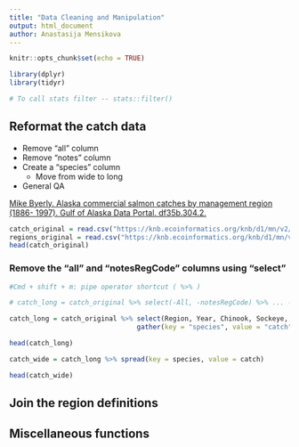 ```yaml
---
title: "Data Cleaning and Manipulation"
output: html_document
author: Anastasija Mensikova
---
```


```r
knitr::opts_chunk$set(echo = TRUE)
```

```r
library(dplyr)
library(tidyr)

# To call stats filter -- stats::filter()
```

## Reformat the catch data

* Remove "all" column
* Remove "notes" column
* Create a "species" column
    - Move from wide to long
* General QA

[Mike Byerly. Alaska commercial salmon catches by management region (1886- 1997). Gulf of Alaska Data Portal. df35b.304.2.](https://knb.ecoinformatics.org/view/df35b.304.2)

```r
catch_original = read.csv("https://knb.ecoinformatics.org/knb/d1/mn/v2/object/df35b.302.1", stringsAsFactors = FALSE)
regions_original = read.csv("https://knb.ecoinformatics.org/knb/d1/mn/v2/object/df35b.303.1")
head(catch_original)
```

### Remove the "all" and "notesRegCode" columns using "select"
```r
#Cmd + shift + m: pipe operator shortcut ( %>% )

# catch_long = catch_original %>% select(-All, -notesRegCode) %>% ... --> this will be the same

catch_long = catch_original %>% select(Region, Year, Chinook, Sockeye, Coho, Pink, Chum) %>% 
                                gather(key = "species", value = "catch", -Region, -Year)

head(catch_long)
```

```r
catch_wide = catch_long %>% spread(key = species, value = catch)

head(catch_wide)
```



## Join the region definitions

## Miscellaneous functions

